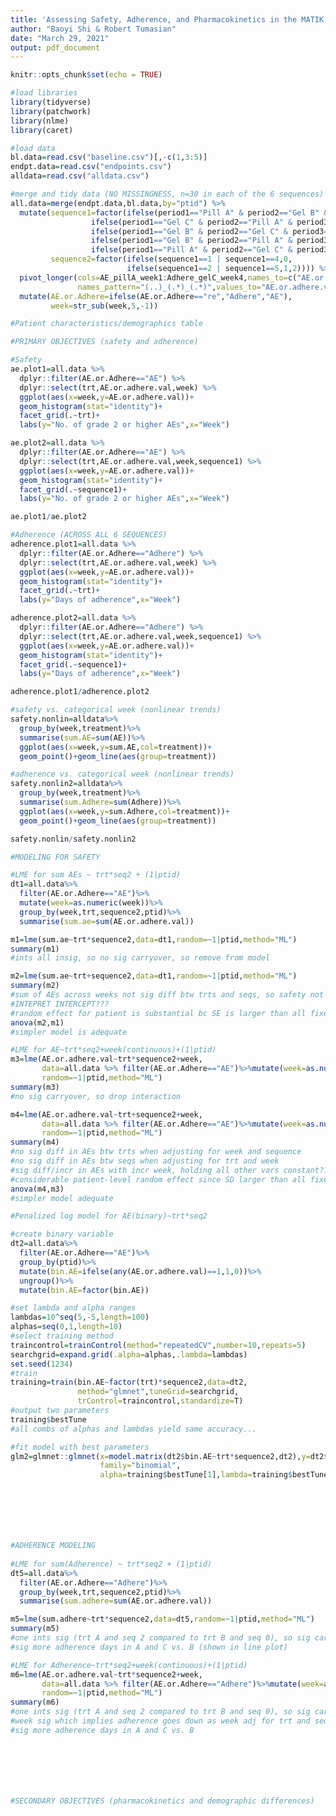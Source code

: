 ```yaml
---
title: 'Assessing Safety, Adherence, and Pharmacokinetics in the MATIK Trial'
author: "Baoyi Shi & Robert Tumasian"
date: "March 29, 2021"
output: pdf_document
---
```


```r
knitr::opts_chunk$set(echo = TRUE)

#load libraries
library(tidyverse)
library(patchwork)
library(nlme)
library(caret)

#load data
bl.data=read.csv("baseline.csv")[,-c(1,3:5)]
endpt.data=read.csv("endpoints.csv")
alldata=read.csv("alldata.csv")
```

```r
#merge and tidy data (NO MISSINGNESS, n=30 in each of the 6 sequences)
all.data=merge(endpt.data,bl.data,by="ptid") %>%
  mutate(sequence1=factor(ifelse(period1=="Pill A" & period2=="Gel B" & period3=="Gel C",1,
                  ifelse(period1=="Gel C" & period2=="Pill A" & period3=="Gel B",2,
                  ifelse(period1=="Gel B" & period2=="Gel C" & period3=="Pill A",3,
                  ifelse(period1=="Gel B" & period2=="Pill A" & period3=="Gel C",4,
                  ifelse(period1=="Pill A" & period2=="Gel C" & period3=="Gel B",5,6)))))),
         sequence2=factor(ifelse(sequence1==1 | sequence1==4,0,
                          ifelse(sequence1==2 | sequence1==5,1,2)))) %>%
  pivot_longer(cols=AE_pillA_week1:Adhere_gelC_week4,names_to=c("AE.or.Adhere","trt","week"),
               names_pattern="(..)_(.*)_(.*)",values_to="AE.or.adhere.val") %>%
  mutate(AE.or.Adhere=ifelse(AE.or.Adhere=="re","Adhere","AE"),
         week=str_sub(week,5,-1))
```

```r
#Patient characteristics/demographics table

```

```r
#PRIMARY OBJECTIVES (safety and adherence)

#Safety
ae.plot1=all.data %>%
  dplyr::filter(AE.or.Adhere=="AE") %>%
  dplyr::select(trt,AE.or.adhere.val,week) %>%
  ggplot(aes(x=week,y=AE.or.adhere.val))+
  geom_histogram(stat="identity")+
  facet_grid(.~trt)+
  labs(y="No. of grade 2 or higher AEs",x="Week")

ae.plot2=all.data %>%
  dplyr::filter(AE.or.Adhere=="AE") %>%
  dplyr::select(trt,AE.or.adhere.val,week,sequence1) %>%
  ggplot(aes(x=week,y=AE.or.adhere.val))+
  geom_histogram(stat="identity")+
  facet_grid(.~sequence1)+
  labs(y="No. of grade 2 or higher AEs",x="Week")

ae.plot1/ae.plot2
```

```r

#Adherence (ACROSS ALL 6 SEQUENCES)
adherence.plot1=all.data %>%
  dplyr::filter(AE.or.Adhere=="Adhere") %>%
  dplyr::select(trt,AE.or.adhere.val,week) %>%
  ggplot(aes(x=week,y=AE.or.adhere.val))+
  geom_histogram(stat="identity")+
  facet_grid(.~trt)+
  labs(y="Days of adherence",x="Week")

adherence.plot2=all.data %>%
  dplyr::filter(AE.or.Adhere=="Adhere") %>%
  dplyr::select(trt,AE.or.adhere.val,week,sequence1) %>%
  ggplot(aes(x=week,y=AE.or.adhere.val))+
  geom_histogram(stat="identity")+
  facet_grid(.~sequence1)+
  labs(y="Days of adherence",x="Week")

adherence.plot1/adherence.plot2
```


```r
#safety vs. categorical week (nonlinear trends)
safety.nonlin=alldata%>%
  group_by(week,treatment)%>%
  summarise(sum.AE=sum(AE))%>%
  ggplot(aes(x=week,y=sum.AE,col=treatment))+
  geom_point()+geom_line(aes(group=treatment))

#adherence vs. categorical week (nonlinear trends)
safety.nonlin2=alldata%>%
  group_by(week,treatment)%>%
  summarise(sum.Adhere=sum(Adhere))%>%
  ggplot(aes(x=week,y=sum.Adhere,col=treatment))+
  geom_point()+geom_line(aes(group=treatment))

safety.nonlin/safety.nonlin2
```


```r
#MODELING FOR SAFETY

#LME for sum AEs ~ trt*seq2 + (1|ptid)
dt1=all.data%>%
  filter(AE.or.Adhere=="AE")%>%
  mutate(week=as.numeric(week))%>%
  group_by(week,trt,sequence2,ptid)%>%
  summarise(sum.ae=sum(AE.or.adhere.val))

m1=lme(sum.ae~trt*sequence2,data=dt1,random=~1|ptid,method="ML")
summary(m1)
#ints all insig, so no sig carryover, so remove from model

m2=lme(sum.ae~trt+sequence2,data=dt1,random=~1|ptid,method="ML")
summary(m2)
#sum of AEs across weeks not sig diff btw trts and seqs, so safety not sig diff
#INTEPRET INTERCEPT???
#random effect for patient is substantial bc SE is larger than all fixed effect estimates
anova(m2,m1)
#simpler model is adequate

#LME for AE~trt*seq2+week(continuous)+(1|ptid)
m3=lme(AE.or.adhere.val~trt*sequence2+week,
       data=all.data %>% filter(AE.or.Adhere=="AE")%>%mutate(week=as.numeric(week)),
       random=~1|ptid,method="ML")
summary(m3)
#no sig carryover, so drop interaction

m4=lme(AE.or.adhere.val~trt+sequence2+week,
       data=all.data %>% filter(AE.or.Adhere=="AE")%>%mutate(week=as.numeric(week)),
       random=~1|ptid,method="ML")
summary(m4)
#no sig diff in AEs btw trts when adjusting for week and sequence
#no sig diff in AEs btw seqs when adjusting for trt and week
#sig diff/incr in AEs with incr week, holding all other vars constant???
#considerable patient-level random effect since SD larger than all fixed model estimates
anova(m4,m3)
#simpler model adequate

#Penalized log model for AE(binary)~trt*seq2

#create binary variable
dt2=all.data%>%
  filter(AE.or.Adhere=="AE")%>%
  group_by(ptid)%>%
  mutate(bin.AE=ifelse(any(AE.or.adhere.val)==1,1,0))%>%
  ungroup()%>%
  mutate(bin.AE=factor(bin.AE))

#set lambda and alpha ranges
lambdas=10^seq(5,-5,length=100)
alphas=seq(0,1,length=10)
#select training method
traincontrol=trainControl(method="repeatedCV",number=10,repeats=5)
searchgrid=expand.grid(.alpha=alphas,.lambda=lambdas)
set.seed(1234)
#train
training=train(bin.AE~factor(trt)*sequence2,data=dt2,
               method="glmnet",tuneGrid=searchgrid,
               trControl=traincontrol,standardize=T)
#output two parameters
training$bestTune 
#all combs of alphas and lambdas yield same accuracy...

#fit model with best parameters
glm2=glmnet::glmnet(x=model.matrix(dt2$bin.AE~trt*sequence2,dt2),y=dt2$bin.AE,
                    family="binomial",
                    alpha=training$bestTune[1],lambda=training$bestTune[2])







#ADHERENCE MODELING  
  
#LME for sum(Adherence) ~ trt*seq2 + (1|ptid)
dt5=all.data%>%
  filter(AE.or.Adhere=="Adhere")%>%
  group_by(week,trt,sequence2,ptid)%>%
  summarise(sum.adhere=sum(AE.or.adhere.val))

m5=lme(sum.adhere~trt*sequence2,data=dt5,random=~1|ptid,method="ML")
summary(m5)
#one ints sig (trt A and seq 2 compared to trt B and seq 0), so sig carryover
#sig more adherence days in A and C vs. B (shown in line plot)

#LME for Adherence~trt*seq2+week(continuous)+(1|ptid)
m6=lme(AE.or.adhere.val~trt*sequence2+week,
       data=all.data %>% filter(AE.or.Adhere=="Adhere")%>%mutate(week=as.numeric(week)),
       random=~1|ptid,method="ML")
summary(m6)
#one ints sig (trt A and seq 2 compared to trt B and seq 0), so sig carryover
#week sig which implies adherence goes down as week adj for trt and seq and their int
#sig more adherence days in A and C vs. B








```


```r
#SECONDARY OBJECTIVES (pharmacokinetics and demographic differences)

```

